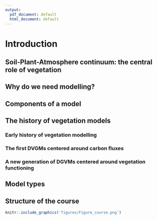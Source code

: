 ```yaml
---
output:
  pdf_document: default
  html_document: default
---
```


# Introduction {#intro}
## Soil-Plant-Atmosphere continuum: the central role of vegetation 

<!-- UCL chap 2 -->
<!-- Start with a reminder here to insist on the key concept of modelling, i.e. reproducing complex systems with “simple” equations and knowledge gaps: -->
<!-- - the 3 big components and their links, major stocks and fluxes -->
<!-- - different biomes, different behaviors and complexity -->

## Why do we need modelling?
<!-- UCL 2.2 -->
<!-- -context of importance of vegetation modelling in climate change, anthropocene -->
<!-- -Diagnostic models,  -->
<!-- -predictive models,  -->
<!-- -upscaling -->
<!-- -models for data integration -->

## Components of a model
<!-- not in UCL -->
<!-- - model structure  -->
<!-- - parameters -->
<!-- - input/output variables -->
<!-- - state variables -->

## The history of vegetation models
<!-- UCL 4.2.3 -->

### Early history of vegetation modelling
<!-- 1 model for 1 problem + computation limits -->
<!-- - starts with the MIAMI model for NPP -->
<!-- - one-bucket hydrological model -->
<!-- - Lotka-volterra equations for competition -->
<!-- - allometry and forestry -->
<!-- At the beginning all theses models were completely independent from each others and developed by different community working on soil, ecology, atmosphere, etc…, to answer specific questions. Vegetation functioning was not at all at the center -->

### The first DVGMs centered around carbon fluxes
<!-- - When we understood the utility of such models we started to couple each part together (~1980/1990) -->
<!-- - Also correlates with the moment we had enough computing power allowing the coupling. -->

### A new generation of DGVMs centered around vegetation functioning
<!-- All individual models were coupled to create DGVMs centered around carbon fluxes, not vegetation. Now we face new limits because of -->
<!-- 1) The emerging questions with climate change -->
<!-- 2) We realized that vegetation models were not initially developed to simulate vegetation in an integrated manner. -->
<!-- 3) The need for more complexity to simulate acclimation/adaptation -->

## Model types
<!-- -Continuum of empirical to process-based models, temporal and spatial scales -->
<!-- -Types of vegetation models (depending on the purpose, questions, scales) (e.g. timber, yield, biogeochemistry, …), indicating which type of models will be the focus of this course -->
<!-- -Model development cycle (structure for the methodological focus of each application/practical) add fig of Dietze on model-data integration :  -->
<!-- -scales of model: (plant), stand to globe -->
<!-- -focus on this course on natural and managed vegetation (not on crops),  -->
<!-- Potential natural vegetation, climate envelopes -->

## Structure of the course

```r
knitr::include_graphics('figures/Figure_course.png')
```
